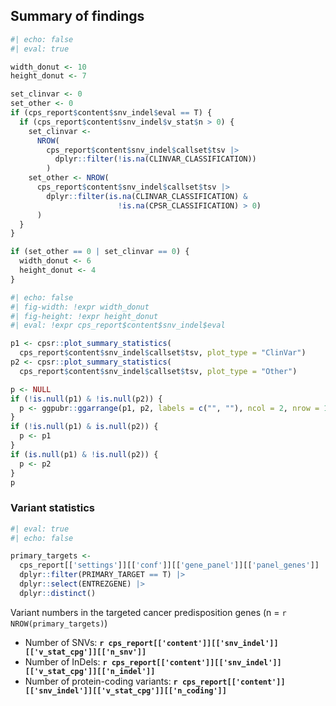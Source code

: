 

## Summary of findings

```r
#| echo: false
#| eval: true

width_donut <- 10
height_donut <- 7

set_clinvar <- 0
set_other <- 0
if (cps_report$content$snv_indel$eval == T) {
  if (cps_report$content$snv_indel$v_stat$n > 0) {
    set_clinvar <- 
      NROW(
        cps_report$content$snv_indel$callset$tsv |> 
          dplyr::filter(!is.na(CLINVAR_CLASSIFICATION))
        )
    set_other <- NROW(
      cps_report$content$snv_indel$callset$tsv |> 
        dplyr::filter(is.na(CLINVAR_CLASSIFICATION) & 
                        !is.na(CPSR_CLASSIFICATION) > 0)
      )
  }
}

if (set_other == 0 | set_clinvar == 0) {
  width_donut <- 6
  height_donut <- 4
}

```


```r
#| echo: false
#| fig-width: !expr width_donut
#| fig-height: !expr height_donut
#| eval: !expr cps_report$content$snv_indel$eval

p1 <- cpsr::plot_summary_statistics(
  cps_report$content$snv_indel$callset$tsv, plot_type = "ClinVar")
p2 <- cpsr::plot_summary_statistics(
  cps_report$content$snv_indel$callset$tsv, plot_type = "Other")

p <- NULL
if (!is.null(p1) & !is.null(p2)) {
  p <- ggpubr::ggarrange(p1, p2, labels = c("", ""), ncol = 2, nrow = 1)
}
if (!is.null(p1) & is.null(p2)) {
  p <- p1
}
if (is.null(p1) & !is.null(p2)) {
  p <- p2
}
p
```


### Variant statistics 

```r
#| eval: true
#| echo: false

primary_targets <- 
  cps_report[['settings']][['conf']][['gene_panel']][['panel_genes']] |>
  dplyr::filter(PRIMARY_TARGET == T) |>
  dplyr::select(ENTREZGENE) |>
  dplyr::distinct()
```

Variant numbers in the targeted cancer predisposition genes (n = `r NROW(primary_targets)`)

* Number of SNVs: __`r cps_report[['content']][['snv_indel']][['v_stat_cpg']][['n_snv']]`__
* Number of InDels: __`r cps_report[['content']][['snv_indel']][['v_stat_cpg']][['n_indel']]`__
* Number of protein-coding variants: __`r cps_report[['content']][['snv_indel']][['v_stat_cpg']][['n_coding']]`__

<br><br>
